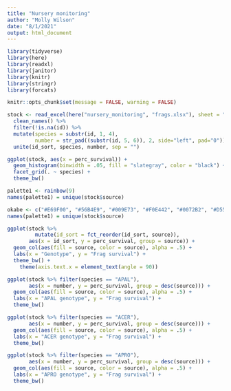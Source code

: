 ```yaml
---
title: "Nursery monitoring"
author: "Molly Wilson"
date: "8/1/2021"
output: html_document
---
```

```r
library(tidyverse)
library(here) 
library(readxl) 
library(janitor)
library(knitr)
library(stringr)
library(forcats)

knitr::opts_chunk$set(message = FALSE, warning = FALSE)
```

```r
stock <- read_excel(here("nursery_monitoring", "frags.xlsx"), sheet = "Stock") %>%  
  clean_names() %>%
  filter(!is.na(id)) %>%
  mutate(species = substr(id, 1, 4),
         number = str_pad((substr(id, 5, 6)), 2, side="left", pad="0")) %>%
  unite(id_sort, species, number, sep = "")
```

```r
ggplot(stock, aes(x = perc_survival)) + 
  geom_histogram(binwidth = .05, fill = "slategray", color = "black") +
  facet_grid(. ~ species) +
  theme_bw()
```

```r
palette1 <- rainbow(9)
names(palette1) = unique(stock$source)

okabe <- c("#E69F00", "#56B4E9", "#009E73", "#F0E442", "#0072B2", "#D55E00", "#CC79A7", "")
names(palette1) = unique(stock$source)

ggplot(stock %>%
         mutate(id_sort = fct_reorder(id_sort, source)), 
       aes(x = id_sort, y = perc_survival, group = source)) +
  geom_col(aes(fill = source, color = source), alpha = .5) +
  labs(x = "Genotype", y = "Frag survival") +
  theme_bw() +
    theme(axis.text.x = element_text(angle = 90))

ggplot(stock %>% filter(species == "APAL"), 
       aes(x = number, y = perc_survival, group = desc(source))) +
  geom_col(aes(fill = source, color = source), alpha = .5) +
  labs(x = "APAL genotype", y = "Frag survival") +
  theme_bw()

ggplot(stock %>% filter(species == "ACER"), 
       aes(x = number, y = perc_survival, group = desc(source))) +
  geom_col(aes(fill = source, color = source), alpha = .5) +
  labs(x = "ACER genotype", y = "Frag survival") +
  theme_bw()

ggplot(stock %>% filter(species == "APRO"), 
       aes(x = number, y = perc_survival, group = desc(source))) +
  geom_col(aes(fill = source, color = source), alpha = .5) +
  labs(x = "APRO genotype", y = "Frag survival") +
  theme_bw()
```


